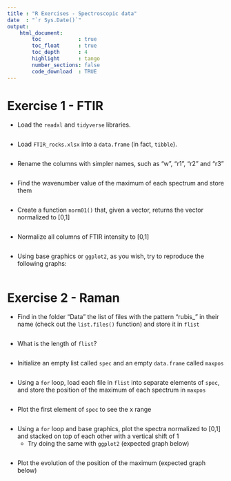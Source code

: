 ```yaml
---
title : "R Exercises - Spectroscopic data"
date  : "`r Sys.Date()`"
output: 
    html_document:
        toc            : true
        toc_float      : true
        toc_depth      : 4
        highlight      : tango
        number_sections: false
        code_download  : TRUE
---
```




# Exercise 1 - FTIR

- Load the `readxl` and `tidyverse` libraries.

```r

```

- Load `FTIR_rocks.xlsx` into a `data.frame` (in fact, `tibble`).

```r

```

- Rename the columns with simpler names, such as "w", "r1", "r2" and "r3"

```r

```

- Find the wavenumber value of the maximum of each spectrum and store them

```r

```

- Create a function `norm01()` that, given a vector, returns the vector normalized to [0,1]

```r

```

- Normalize all columns of FTIR intensity to [0,1]

```r

```

- Using base graphics or `ggplot2`, as you wish, try to reproduce the following graphs:


```r

```






# Exercise 2 - Raman

- Find in the folder "Data" the list of files with the pattern "rubis\_" in their name (check out the `list.files()` function) and store it in `flist`
 
```r

```

- What is the length of `flist`?

```r

```

- Initialize an empty list called `spec` and an empty `data.frame` called `maxpos`

```r

```

- Using a `for` loop, load each file in `flist` into separate elements of `spec`, and store the position of the maximum of each spectrum in `maxpos`

```r

```

- Plot the first element of `spec` to see the x range

```r

```

- Using a `for` loop and base graphics, plot the spectra normalized to [0,1] and stacked on top of each other with a vertical shift of 1
    - Try doing the same with `ggplot2` (expected graph below)

```r

```

- Plot the evolution of the position of the maximum (expected graph below)


```r

```

